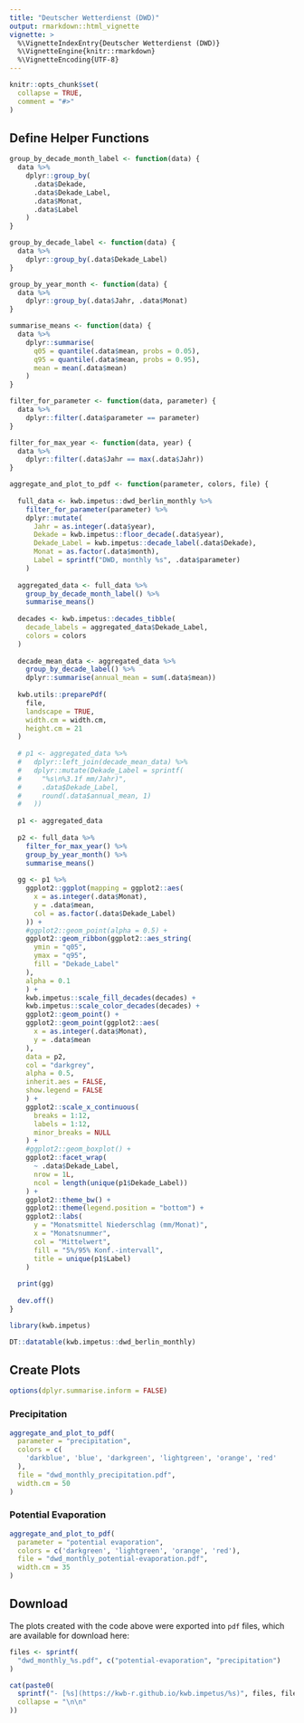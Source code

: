 ```yaml
---
title: "Deutscher Wetterdienst (DWD)"
output: rmarkdown::html_vignette
vignette: >
  %\VignetteIndexEntry{Deutscher Wetterdienst (DWD)}
  %\VignetteEngine{knitr::rmarkdown}
  %\VignetteEncoding{UTF-8}
---
```


```r
knitr::opts_chunk$set(
  collapse = TRUE,
  comment = "#>"
)
```

## Define Helper Functions

```r
group_by_decade_month_label <- function(data) {
  data %>%
    dplyr::group_by(
      .data$Dekade,
      .data$Dekade_Label, 
      .data$Monat, 
      .data$Label
    )
}

group_by_decade_label <- function(data) {
  data %>%
    dplyr::group_by(.data$Dekade_Label)
}

group_by_year_month <- function(data) {
  data %>%
    dplyr::group_by(.data$Jahr, .data$Monat)
}

summarise_means <- function(data) {
  data %>%
    dplyr::summarise(
      q05 = quantile(.data$mean, probs = 0.05),
      q95 = quantile(.data$mean, probs = 0.95),
      mean = mean(.data$mean)
    )  
}

filter_for_parameter <- function(data, parameter) {
  data %>%
    dplyr::filter(.data$parameter == parameter)
}

filter_for_max_year <- function(data, year) {
  data %>%
    dplyr::filter(.data$Jahr == max(.data$Jahr))
}

aggregate_and_plot_to_pdf <- function(parameter, colors, file) {
  
  full_data <- kwb.impetus::dwd_berlin_monthly %>% 
    filter_for_parameter(parameter) %>%  
    dplyr::mutate(
      Jahr = as.integer(.data$year), 
      Dekade = kwb.impetus::floor_decade(.data$year),
      Dekade_Label = kwb.impetus::decade_label(.data$Dekade),
      Monat = as.factor(.data$month),
      Label = sprintf("DWD, monthly %s", .data$parameter)
    )
  
  aggregated_data <- full_data %>% 
    group_by_decade_month_label() %>% 
    summarise_means()
  
  decades <- kwb.impetus::decades_tibble(
    decade_labels = aggregated_data$Dekade_Label,
    colors = colors
  )
  
  decade_mean_data <- aggregated_data %>%  
    group_by_decade_label() %>% 
    dplyr::summarise(annual_mean = sum(.data$mean))
  
  kwb.utils::preparePdf(
    file,
    landscape = TRUE,
    width.cm = width.cm, 
    height.cm = 21
  )
  
  # p1 <- aggregated_data %>%
  #   dplyr::left_join(decade_mean_data) %>%
  #   dplyr::mutate(Dekade_Label = sprintf(
  #     "%s\n%3.1f mm/Jahr)",
  #     .data$Dekade_Label,
  #     round(.data$annual_mean, 1)
  #   ))
  
  p1 <- aggregated_data
  
  p2 <- full_data %>% 
    filter_for_max_year() %>% 
    group_by_year_month() %>% 
    summarise_means()
  
  gg <- p1 %>% 
    ggplot2::ggplot(mapping = ggplot2::aes(
      x = as.integer(.data$Monat), 
      y = .data$mean,
      col = as.factor(.data$Dekade_Label)
    )) + 
    #ggplot2::geom_point(alpha = 0.5) + 
    ggplot2::geom_ribbon(ggplot2::aes_string(
      ymin = "q05", 
      ymax = "q95", 
      fill = "Dekade_Label"
    ), 
    alpha = 0.1
    ) + 
    kwb.impetus::scale_fill_decades(decades) +
    kwb.impetus::scale_color_decades(decades) +
    ggplot2::geom_point() +
    ggplot2::geom_point(ggplot2::aes(
      x = as.integer(.data$Monat),
      y = .data$mean
    ), 
    data = p2,
    col = "darkgrey",
    alpha = 0.5, 
    inherit.aes = FALSE,
    show.legend = FALSE
    ) +
    ggplot2::scale_x_continuous(
      breaks = 1:12, 
      labels = 1:12, 
      minor_breaks = NULL
    ) +
    #ggplot2::geom_boxplot() +
    ggplot2::facet_wrap( 
      ~ .data$Dekade_Label,
      nrow = 1L, 
      ncol = length(unique(p1$Dekade_Label))
    ) +
    ggplot2::theme_bw() + 
    ggplot2::theme(legend.position = "bottom") +
    ggplot2::labs(
      y = "Monatsmittel Niederschlag (mm/Monat)", 
      x = "Monatsnummer", 
      col = "Mittelwert", 
      fill = "5%/95% Konf.-intervall",
      title = unique(p1$Label)
    )
  
  print(gg)
  
  dev.off()
}
```

```r
library(kwb.impetus)

DT::datatable(kwb.impetus::dwd_berlin_monthly)
```

## Create Plots

```r
options(dplyr.summarise.inform = FALSE)
```

### Precipitation

```r
aggregate_and_plot_to_pdf(
  parameter = "precipitation",
  colors = c(
    'darkblue', 'blue', 'darkgreen', 'lightgreen', 'orange', 'red'
  ),
  file = "dwd_monthly_precipitation.pdf",
  width.cm = 50
)
```

### Potential Evaporation

```r
aggregate_and_plot_to_pdf(
  parameter = "potential evaporation",
  colors = c('darkgreen', 'lightgreen', 'orange', 'red'),
  file = "dwd_monthly_potential-evaporation.pdf",
  width.cm = 35
)
```

## Download

The plots created with the code above were exported into `pdf` files, which are 
available for download here:

```r
files <- sprintf(
  "dwd_monthly_%s.pdf", c("potential-evaporation", "precipitation")
)

cat(paste0(
  sprintf("- [%s](https://kwb-r.github.io/kwb.impetus/%s)", files, files),
  collapse = "\n\n"
))
```
